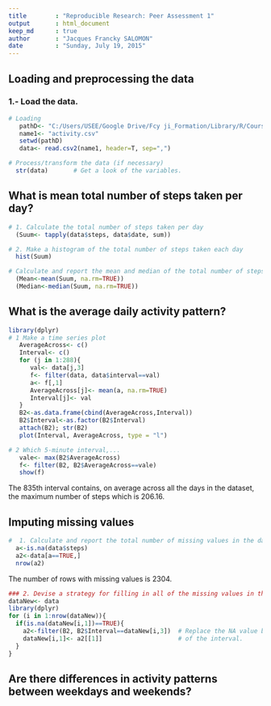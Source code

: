 ```yaml
---
title        : "Reproducible Research: Peer Assessment 1"
output       : html_document
keep_md      : true
author       : "Jacques Francky SALOMON"
date         : "Sunday, July 19, 2015"
---
```



## Loading and preprocessing the data
### 1.- Load the data.
```r
# Loading
   pathD<- "C:/Users/USEE/Google Drive/Fcy ji_Formation/Library/R/Coursera/6.- Reproducible Research/Ass 1/repdata-data-activity"
   name1<- "activity.csv"
   setwd(pathD)
   data<- read.csv2(name1, header=T, sep=",")

# Process/transform the data (if necessary)
  str(data)       # Get a look of the variables.

```


## What is mean total number of steps taken per day?
```r
# 1. Calculate the total number of steps taken per day
  (Suum<- tapply(data$steps, data$date, sum))

# 2. Make a histogram of the total number of steps taken each day
  hist(Suum)

# Calculate and report the mean and median of the total number of steps taken per day
  (Mean<-mean(Suum, na.rm=TRUE))
  (Median<-median(Suum, na.rm=TRUE))

```


## What is the average daily activity pattern?
```r
library(dplyr)
# 1 Make a time series plot
   AverageAcross<- c()
   Interval<- c()
   for (j in 1:288){
      val<- data[j,3]
      f<- filter(data, data$interval==val)
      a<- f[,1]
      AverageAcross[j]<- mean(a, na.rm=TRUE)
      Interval[j]<- val
   }
   B2<-as.data.frame(cbind(AverageAcross,Interval))   
   B2$Interval<-as.factor(B2$Interval)
   attach(B2); str(B2)
   plot(Interval, AverageAcross, type = "l")

# 2 Which 5-minute interval,...
   vale<- max(B2$AverageAcross)
   f<- filter(B2, B2$AverageAcross==vale)
   show(f)
```
The 835th interval contains, on average across all the days in the dataset, the maximum number of steps which is 206.16.



## Imputing missing values

```r
#  1. Calculate and report the total number of missing values in the dataset (i.e. the total number of rows with NAs).
  a<-is.na(data$steps)
  a2<-data[a==TRUE,]
  nrow(a2)
```
The number of rows with missing values is 2304.

```r
### 2. Devise a strategy for filling in all of the missing values in the dataset.
dataNew<- data
library(dplyr)
for (i in 1:nrow(dataNew)){
  if(is.na(dataNew[i,1])==TRUE){
    a2<-filter(B2, B2$Interval==dataNew[i,3])  # Replace the NA value by the mean 
    dataNew[i,1]<- a2[[1]]                     # of the interval.
  }
}
```

## Are there differences in activity patterns between weekdays and weekends?
```r

```





